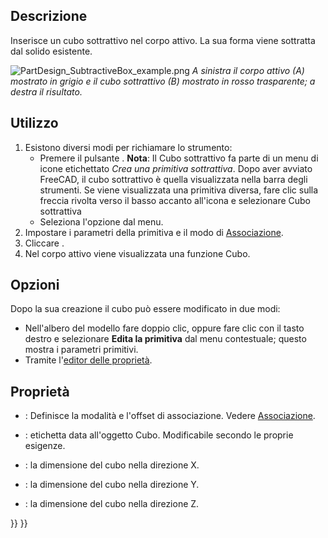 <languages/>

{{Docnav/it
|[[PartDesign_SubtractiveHelix/it|Elica sottrattiva]]
|[[PartDesign_SubtractiveCylinder/it|Cilindro sottrattivo]]
|[[PartDesign_Workbench/it|PartDesign]]
|IconL=PartDesign_SubtractiveHelix.svg
|IconR=PartDesign_SubtractiveCylinder.svg
|IconC=Workbench_PartDesign.svg
}}

{{GuiCommand
|Name=PartDesign SubtractiveBox
|Name/it=Cubo sottrattivo
|MenuLocation=Part Design → Crea una primitiva sottrattiva → Cubo
|Workbenches=[[PartDesign_Workbench/it|PartDesign]]
|Version=0.17
|SeeAlso=[[PartDesign_CompPrimitiveSubtractive/it|Primitiva sottrattiva]], [[PartDesign_AdditiveBox/it|Cubo additivo]]
}}

<span id="Description"></span>
==Descrizione==

Inserisce un cubo sottrattivo nel corpo attivo. La sua forma viene sottratta dal solido esistente.

[[File:PartDesign_SubtractiveBox_example.png|none]]
'' A sinistra il corpo attivo (A) mostrato in grigio e il cubo sottrattivo (B) mostrato in rosso trasparente; a destra il risultato. ''

<span id="Usage"></span>
==Utilizzo==

# Esistono diversi modi per richiamare lo strumento:
#* Premere il pulsante {{Button|[[Image:PartDesign_SubtractiveBox.svg|16px]] [[PartDesign_SubtractiveBox/it|Cubo sottrattivo]]}}. '''Nota''': Il Cubo sottrattivo fa parte di un menu di icone etichettato ''Crea una primitiva sottrattiva''. Dopo aver avviato FreeCAD, il cubo sottrattivo è quella visualizzata nella barra degli strumenti. Se viene visualizzata una primitiva diversa, fare clic sulla freccia rivolta verso il basso accanto all'icona e selezionare Cubo sottrattiva
#* Seleziona l'opzione {{MenuCommand|Part Design → Crea una primitiva sottrattiva → [[Image:PartDesign_SubtractiveBox.svg|16px]] Cubo sottrattivo}} dal menu.
# Impostare i parametri della primitiva e il modo di  [[Part_EditAttachment/it|Associazione]].
# Cliccare {{Button|OK}}.
# Nel corpo attivo viene visualizzata una funzione Cubo.

<span id="Options"></span>
== Opzioni == 

Dopo la sua creazione il cubo può essere modificato in due modi:
* Nell'albero del modello fare doppio clic, oppure fare clic con il tasto destro e selezionare '''Edita la primitiva''' dal menu contestuale; questo mostra i parametri primitivi.
* Tramite l'[[Property_editor/it|editor delle proprietà]].

<span id="Properties"></span>
== Proprietà ==

* {{PropertyData/it|Attachment}}: Definisce la modalità e l'offset di associazione. Vedere [[Part_EditAttachment/it|Associazione]].
* {{PropertyData/it|Label}}: etichetta data all'oggetto Cubo. Modificabile secondo le proprie esigenze.
* {{PropertyData/it|Length}}: la dimensione del cubo nella direzione X.
* {{PropertyData/it|Width}}: la dimensione del cubo nella direzione Y.
* {{PropertyData/it|Height}}: la dimensione del cubo nella direzione Z.


{{Docnav/it
|[[PartDesign_SubtractiveHelix/it|Elica sottrattiva]]
|[[PartDesign_SubtractiveCylinder/it|Cilindro sottrattivo]]
|[[PartDesign_Workbench/it|PartDesign]]
|IconL=PartDesign_SubtractiveHelix.svg
|IconR=PartDesign_SubtractiveCylinder.svg
|IconC=Workbench_PartDesign.svg
}}

{{PartDesign_Tools_navi{{#translation:}}}}
{{Userdocnavi{{#translation:}}}}